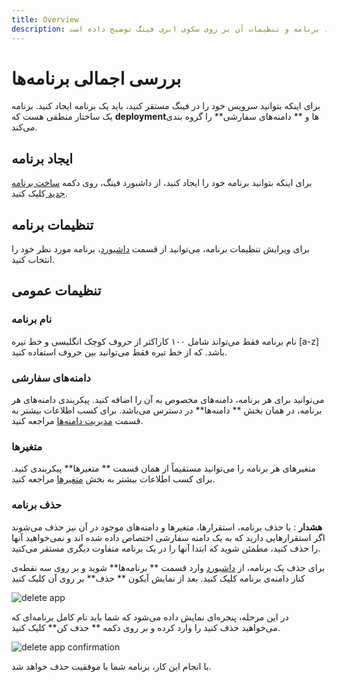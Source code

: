 ```yaml
---
title: Overview
description: در این سند نحوه ایجاد برنامه و تنظیمات آن بر روی سکوی ابری فینگ توضیح داده است.
---
```



# بررسی اجمالی برنامه‌ها

برای اینکه بتوانید سرویس خود را در فینگ مستقر کنید، باید یک برنامه ایجاد کنید. برنامه یک ساختار منطقی هست که **deployment**‌ها و ** دامنه‌های سفارشی** را گروه بندی می‌کند.

## ایجاد برنامه

برای اینکه بتوانید برنامه خود را ایجاد کنید، از داشبورد فینگ، روی دکمه [ ساخت برنامه جدید ](https://dashboard.fing.ir) کلیک کنید.

## تنظیمات برنامه

برای ویرایش تنظیمات برنامه، می‌توانید از قسمت [داشبورد](https://dashboard.fing.ir)، برنامه مورد نظر خود را انتخاب کنید.

## تنظیمات عمومی

### نام برنامه

نام برنامه فقط می‌تواند شامل ۱۰۰ کاراکتر از حروف کوچک انگلیسی و خط تیره [a-z] باشد. که از خط تیره فقط می‌توانید بین حروف استفاده کنید.

### دامنه‌های سفارشی

می‌توانید برای هر برنامه، دامنه‌های مخصوص به آن را اضافه کنید. پیکربندی دامنه‌‌های هر برنامه، در همان بخش ** دامنه‌ها** در دسترس می‌باشد. برای کسب اطلاعات بیشتر به قسمت [مدیریت دامنه‌ها](/domains/custom-domains) مراجعه کنید.

### متغیرها

متغیرهای هر برنامه را می‌توانید مستقیماً از همان قسمت ** متغیرها**  پیکربندی کنید. برای کسب اطلاعات بیشتر به بخش [متغیرها](/env/environment-variables) مراجعه کنید.

### حذف برنامه

<Notice variant="warning">
  <strong>هشدار</strong> : با حذف برنامه، استقرارها، متغیر‌ها و دامنه‌های موجود
  در آن نیز حذف می‌شوند اگر استقرارهایی دارید که به یک دامنه سفارشی اختصاص داده
  شده اند و نمی‌خواهید آنها را حذف کنید، مطمئن شوید که ابتدا آنها را در یک
  برنامه متفاوت دیگری مستقر می‌کنید.
</Notice>

برای حذف یک برنامه، از [داشبورد](https://dashboard.fing.ir) وارد قسمت ** برنامه‌ها** شوید و بر روی سه نقطه‌ی کنار دامنه‌ی برنامه کلیک کنید. بعد از نمایش آیکون ** حذف** بر روی آن کلیک کنید

![delete app](/images/platform-apps-choose-delete-app.jpg)

در این مرحله، پنجره‌ای نمایش داده می‌شود که شما باید نام کامل برنامه‌ای که می‌خواهید حذف کنید را وارد کرده و بر روی دکمه ** حذف کن** کلیک کنید.

![delete app confirmation](/images/platform-apps-delete-app.jpg)

با انجام این کار، برنامه شما با موفقیت حذف خواهد شد.